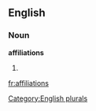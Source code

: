 ==English==

===Noun===
'''affiliations'''

# {{plural of|[[affiliation]]}}

[[Category:English plurals]]

[[fr:affiliations]]
